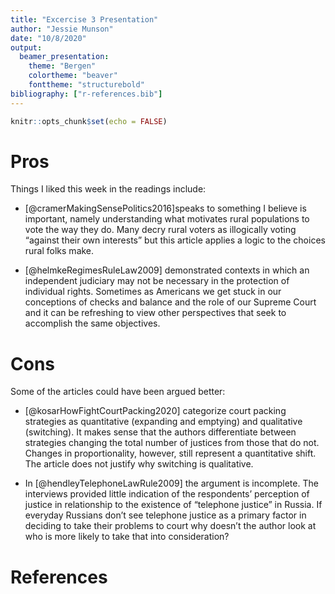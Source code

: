 ```yaml
---
title: "Excercise 3 Presentation"
author: "Jessie Munson"
date: "10/8/2020"
output:
  beamer_presentation:
    theme: "Bergen"
    colortheme: "beaver"
    fonttheme: "structurebold"
bibliography: ["r-references.bib"]
---
```


```r
knitr::opts_chunk$set(echo = FALSE)
```

# Pros
  Things I liked this week in the readings include:
  
- [@cramerMakingSensePolitics2016]speaks to something I believe is important, namely understanding what motivates rural populations to vote the way they do. Many decry rural voters as illogically voting "against their own interests" but this article applies a logic to the choices rural folks make.

- [@helmkeRegimesRuleLaw2009] demonstrated contexts in which an independent judiciary may not be necessary in the protection of individual rights. Sometimes as Americans we get stuck in our conceptions of checks and balance and the role of our Supreme Court and it can be refreshing to view other perspectives that seek to accomplish the same objectives.


# Cons

Some of the articles could have been argued better:

- [@kosarHowFightCourtPacking2020] categorize court packing strategies as quantitative (expanding and emptying) and qualitative (switching). It makes sense that the authors differentiate between strategies changing the total number of justices from those that do not. Changes in proportionality, however, still represent a quantitative shift. The article does not justify why switching is qualitative.

- In [@hendleyTelephoneLawRule2009] the argument is incomplete. The interviews provided little indication of the respondents’ perception of justice in relationship to the existence of “telephone justice” in Russia. If everyday Russians don’t see telephone justice as a primary factor in deciding to take their problems to court why doesn't the author look at who is more likely to take that into consideration?


# References



